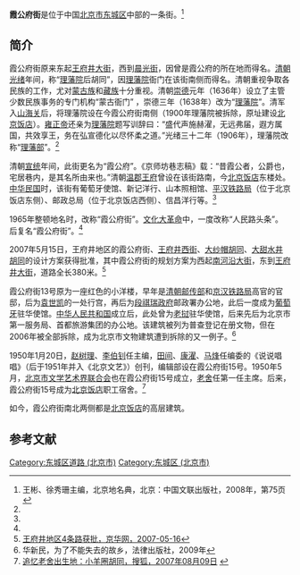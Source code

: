 {{Coord|39.9093558|116.4089157|type:landmark_region:CN-11_source:GoogleMaps|display=title}}
{{Infobox China Road
|路牌类型 = Beijing
|道路方向 = WE
|中文道路名称 = 霞公府街
|道路名称拼音 = XIAGONGFU JIE
|图片 =
|图片说明 = 
|道路属性 = 
|道路总长度 = 
|车速限制 = 
|行车线数量 = 
|所在地区 = [[北京市|北京市]][[东城区_(北京市)|东城区]]
|起点 = [[王府井大街|王府井大街]]
|终点 = [[南河沿大街|南河沿大街]]
|路段主要建筑 = [[北京饭店|北京饭店]]
}}

'''霞公府街'''是位于中国[[北京市|北京市]][[东城区_(北京市)|东城区]]中部的一条街。<ref name=bjdmd>王彬、徐秀珊主编，北京地名典，北京：中国文联出版社，2008年，第75页</ref>

== 简介 ==
霞公府街原来东起[[王府井大街|王府井大街]]，西到[[晨光街|晨光街]]，因曾是霞公府的所在地而得名。[[清朝|清朝]][[光绪|光绪]]年间，称“[[理藩院|理藩院]]后胡同”，因[[理藩院|理藩院]]衙门在该街南侧而得名。清朝重视争取各民族的工作，尤对[[蒙古族|蒙古族]]和[[藏族|藏族]]十分重视。清朝[[崇德|崇德]]元年（1636年）设立了主管少数民族事务的专门机构“蒙古衙门” ，崇德三年（1638年）改为“[[理藩院|理藩院]]”。清军入[[山海关|山海关]]后，将理藩院设在今霞公府街南侧（1900年理藩院被拆除，原址建设[[北京饭店|北京饭店]]）。[[雍正帝|雍正帝]]还亲为[[理藩院|理藩院]]题写训辞曰：“盛代声施赫濯，无远弗届，遐方属国，共效享王，务在弘宣德化以尽怀柔之道。”光绪三十二年（1906年），理藩院改称“[[理藩部|理藩部]]”。<ref name=bjdmd/>

清朝[[宣统|宣统]]年间，此街更名为“霞公府”。《京师坊巷志稿》载：“昔霞公者，公爵也，宅居巷内，是其名所由来也。”清朝[[温郡王府|温郡王府]]曾设在该街路南，今[[北京饭店|北京饭店]]东楼处。[[中华民国|中华民国]]时，该街有葡萄牙使馆、新记洋行、山本照相馆、[[平汉铁路局|平汉铁路局]]（位于北京饭店东侧）、邮政总局（位于北京饭店西侧）、信昌洋行等。<ref name=bjdmd/>

1965年整顿地名时，改称“霞公府街”。[[文化大革命|文化大革命]]中，一度改称“人民路头条”。后复名“霞公府街”。<ref name=bjdmd/>

2007年5月15日，王府井地区的霞公府街、[[王府井西街|王府井西街]]、[[大纱帽胡同|大纱帽胡同]]、[[大甜水井胡同|大甜水井胡同]]的设计方案获得批准，其中霞公府街的规划方案为西起[[南河沿大街|南河沿大街]]，东到[[王府井大街|王府井大街]]，道路全长380米。<ref>[http://epaper.jinghua.cn/html/2007-05/16/content_201303.htm 王府井地区4条路获批，京华网，2007-05-16]{{dead link|date=十一月 2017 |bot=InternetArchiveBot }}</ref>

霞公府街13号原为一座红色的小洋楼，早年是[[清朝|清朝]][[邮传部|邮传部]]和[[京汉铁路局|京汉铁路局]]高官的官邸，后为[[袁世凯|袁世凯]]的一处行宫，再后为[[段祺瑞|段祺瑞]][[中华民国临时政府_(段祺瑞)|政府]]邮政署办公地，此后一度成为[[葡萄牙|葡萄牙]]驻华使馆。[[中华人民共和国|中华人民共和国]]成立后，此处曾为[[老挝|老挝]]驻华使馆，后来先后为北京市第一服务局、首都旅游集团的办公地。该建筑被列为普查登记在册文物，但在2006年被全部拆除，成为北京市文物建筑遭到拆除的又一例子。<ref>华新民，为了不能失去的故乡，法律出版社，2009年</ref>

1950年1月20日，[[赵树理|赵树理]]、[[李伯钊|李伯钊]]任主编，[[田间|田间]]、[[康濯|康濯]]、[[马烽|马烽]]任编委的《说说唱唱》（后于1951年并入《北京文艺》）创刊，编辑部设在霞公府街15号。1950年5月，[[北京市文学艺术界联合会|北京市文学艺术界联合会]]也在霞公府街15号成立，[[老舍|老舍]]任第一任主席。后来，霞公府街15号成为[[北京饭店|北京饭店]]职工宿舍。<ref>[http://book.sohu.com/20070809/n251508392.shtml 追忆老舍出生地：小羊圈胡同，搜狐，2007年08月09日] {{webarchive|url=https://web.archive.org/web/20130617081511/http://book.sohu.com/20070809/n251508392.shtml |date=2013年6月17日 }}</ref>

如今，霞公府街南北两侧都是[[北京饭店|北京饭店]]的高层建筑。

== 参考文献 ==
{{Reflist|2}}

[[Category:东城区道路_(北京市)|Category:东城区道路 (北京市)]]
[[Category:东城区_(北京市)|Category:东城区 (北京市)]]